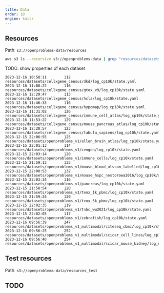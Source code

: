 ```yaml
---
title: Data
order: 10
engine: knitr
---
```


## Resources

Path: `s3://openproblems-data/resources`


```bash
aws s3 ls --recursive s3://openproblems-data | grep "resources/datasets/.*/log_cp10k/state.yaml"
```

TODO: show properties of each dataset

    2023-12-16 10:58:11        112 resources/datasets/cellxgene_census/dkd/log_cp10k/state.yaml
    2023-12-16 11:08:22        116 resources/datasets/cellxgene_census/gtex_v9/log_cp10k/state.yaml
    2023-12-16 12:29:47        113 resources/datasets/cellxgene_census/hcla/log_cp10k/state.yaml
    2023-12-16 11:46:33        116 resources/datasets/cellxgene_census/hypomap/log_cp10k/state.yaml
    2023-12-16 11:31:02        126 resources/datasets/cellxgene_census/immune_cell_atlas/log_cp10k/state.yaml
    2023-12-16 11:53:22        129 resources/datasets/cellxgene_census/mouse_pancreas_atlas/log_cp10k/state.yaml
    2023-12-16 12:28:57        123 resources/datasets/cellxgene_census/tabula_sapiens/log_cp10k/state.yaml
    2023-12-15 22:06:55        125 resources/datasets/openproblems_v1/allen_brain_atlas/log_cp10k/state.yaml
    2023-12-15 22:01:13        114 resources/datasets/openproblems_v1/cengen/log_cp10k/state.yaml
    2023-12-15 22:03:14        120 resources/datasets/openproblems_v1/immune_cells/log_cp10k/state.yaml
    2023-12-15 21:59:13        135 resources/datasets/openproblems_v1/mouse_blood_olsson_labelled/log_cp10k/state.yaml
    2023-12-15 22:00:53        132 resources/datasets/openproblems_v1/mouse_hspc_nestorowa2016/log_cp10k/state.yaml
    2023-12-15 22:03:34        116 resources/datasets/openproblems_v1/pancreas/log_cp10k/state.yaml
    2023-12-15 21:58:54        120 resources/datasets/openproblems_v1/tenx_1k_pbmc/log_cp10k/state.yaml
    2023-12-15 21:59:24        120 resources/datasets/openproblems_v1/tenx_5k_pbmc/log_cp10k/state.yaml
    2023-12-15 22:02:35        119 resources/datasets/openproblems_v1/tnbc_wu2021/log_cp10k/state.yaml
    2023-12-15 22:02:05        117 resources/datasets/openproblems_v1/zebrafish/log_cp10k/state.yaml
    2023-12-16 09:56:39        247 resources/datasets/openproblems_v1_multimodal/citeseq_cbmc/log_cp10k/state.yaml
    2023-12-16 09:56:25        252 resources/datasets/openproblems_v1_multimodal/scicar_cell_lines/log_cp10k/state.yaml
    2023-12-16 09:56:40        254 resources/datasets/openproblems_v1_multimodal/scicar_mouse_kidney/log_cp10k/state.yaml


## Test resources

Path: `s3://openproblems-data/resources_test`

## TODO
